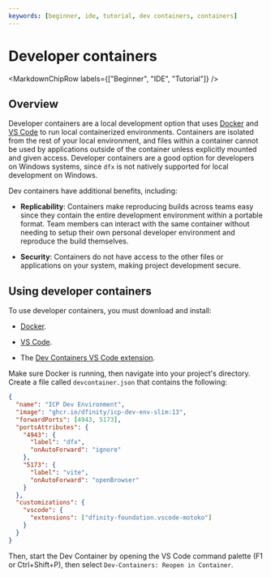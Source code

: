 ```yaml
---
keywords: [beginner, ide, tutorial, dev containers, containers]
---
```



# Developer containers

<MarkdownChipRow labels={["Beginner", "IDE", "Tutorial"]} />

## Overview

Developer containers are a local development option that uses [Docker](https://www.docker.com/get-started/) and [VS Code](https://code.visualstudio.com/) to run local containerized environments. Containers are isolated from the rest of your local environment, and files within a container cannot be used by applications outside of the container unless explicitly mounted and given access. Developer containers are a good option for developers on Windows systems, since `dfx` is not natively supported for local development on Windows.

Dev containers have additional benefits, including:

- **Replicability**: Containers make reproducing builds across teams easy since they contain the entire development environment within a portable format. Team members can interact with the same container without needing to setup their own personal developer environment and reproduce the build themselves.

- **Security**: Containers do not have access to the other files or applications on your system, making project development secure.

## Using developer containers

To use developer containers, you must download and install:

- [Docker](https://www.docker.com/get-started/).

- [VS Code](https://code.visualstudio.com/).

- The [Dev Containers VS Code extension](https://containers.dev/supporting#dev-containers).

Make sure Docker is running, then navigate into your project's directory. Create a file called `devcontainer.json` that contains the following:

```json
{
  "name": "ICP Dev Environment",
  "image": "ghcr.io/dfinity/icp-dev-env-slim:13",
  "forwardPorts": [4943, 5173],
  "portsAttributes": {
    "4943": {
      "label": "dfx",
      "onAutoForward": "ignore"
    },
    "5173": {
      "label": "vite",
      "onAutoForward": "openBrowser"
    }
  },
  "customizations": {
    "vscode": {
      "extensions": ["dfinity-foundation.vscode-motoko"]
    }
  }
}
```

Then, start the Dev Container by opening the VS Code command palette (F1 or Ctrl+Shift+P), then select `Dev-Containers: Reopen in Container`.

